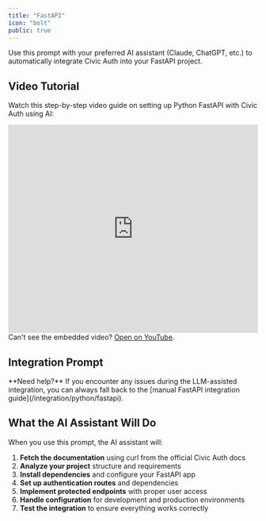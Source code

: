 ```yaml
---
title: "FastAPI"
icon: "bolt"
public: true
---
```



Use this prompt with your preferred AI assistant (Claude, ChatGPT, etc.) to automatically integrate Civic Auth into your FastAPI project.

## Video Tutorial

Watch this step-by-step video guide on setting up Python FastAPI with Civic Auth using AI:

<iframe 
  src="https://www.youtube.com/embed/OdFNv3BN9ck" 
  width="100%" 
  height="420" 
  frameborder="0" 
  allow="accelerometer; autoplay; clipboard-write; encrypted-media; gyroscope; picture-in-picture; web-share" 
  referrerpolicy="strict-origin-when-cross-origin"
  allowfullscreen>
</iframe>

<div style={{ marginTop: 12 }}>
  Can't see the embedded video? 
  <a href="https://www.youtube.com/watch?v=OdFNv3BN9ck&list=PLAYyliYf-NkkZIONEeXYFNBMd4so0ToUL&index=3" target="_blank" rel="noopener noreferrer">Open on YouTube</a>.
</div>

<HowToUseBasic />

## Integration Prompt

<FastapiPrompt />

<Note>
  **Need help?** If you encounter any issues during the LLM-assisted integration, you can always fall back to the [manual FastAPI integration guide](/integration/python/fastapi).
</Note>

## What the AI Assistant Will Do

When you use this prompt, the AI assistant will:

1. **Fetch the documentation** using curl from the official Civic Auth docs
2. **Analyze your project** structure and requirements
3. **Install dependencies** and configure your FastAPI app
4. **Set up authentication routes** and dependencies
5. **Implement protected endpoints** with proper user access
6. **Handle configuration** for development and production environments
7. **Test the integration** to ensure everything works correctly

<SupportedAiAssistants />

<AiAssistantRequirements /> 